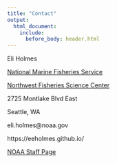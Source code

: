 ```yaml
---
title: "Contact"
output:
  html_document:
    include:
      before_body: header.html
---
```


Eli Holmes

[National Marine Fisheries Service](https://www.fisheries.noaa.gov/)

[Northwest Fisheries Science Center](https://www.nwfsc.noaa.gov/)

2725 Montlake Blvd East

Seattle, WA

eli.holmes@noaa.gov

https://eeholmes.github.io/

[NOAA Staff Page](https://www.nwfsc.noaa.gov/contact/display_staffprofile.cfm?staffid=336)

